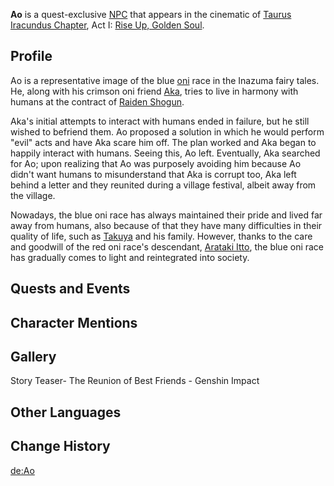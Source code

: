 {{Character Infobox
|name             = Ao
|image            = NPC Ao.png
|region           = Inazuma
|affiliation      = Oni
|affiliation2     = Youkai
|type             = Mentioned
}}
'''Ao''' is a quest-exclusive [[NPC]] that appears in the cinematic of [[Taurus Iracundus Chapter]], Act I: [[Rise Up, Golden Soul]].

==Profile==
Ao is a representative image of the blue [[oni]] race in the Inazuma fairy tales. He, along with his crimson oni friend [[Aka]], tries to live in harmony with humans at the contract of [[Raiden Shogun]].

Aka's initial attempts to interact with humans ended in failure, but he still wished to befriend them. Ao proposed a solution in which he would perform "evil" acts and have Aka scare him off. The plan worked and Aka began to happily interact with humans. Seeing this, Ao left. Eventually, Aka searched for Ao; upon realizing that Ao was purposely avoiding him because Ao didn't want humans to misunderstand that Aka is corrupt too, Aka left behind a letter and they reunited during a village festival, albeit away from the village.

Nowadays, the blue oni race has always maintained their pride and lived far away from humans, also because of that they have many difficulties in their quality of life, such as [[Takuya]] and his family. However, thanks to the care and goodwill of the red oni race's descendant, [[Arataki Itto]], the blue oni race has gradually comes to light and reintegrated into society.

==Quests and Events==
{{Quests and Events
|The Oni's Evil = cinematic
|The Oni's Pride = cinematic
}}

==Character Mentions==
{{Character Mentions}}

==Gallery==
<gallery>
Story Teaser- The Reunion of Best Friends - Genshin Impact
</gallery>

==Other Languages==
{{Other Languages
|default_hidden = 1
|en      = Ao
|zhs     = 阿青
|zhs_rm  = Ā Qīng
|zht     = 阿青
|zht_rm  = Ā Qīng
|ja      = 青
|ja_rm   = Ao
|ko      = 푸른 오니
|ko_rm   = Pureun Oni
|es      = Ao
|fr      = Ao
|ru      = Ао
|th      = Ao
|vi      = Ao
|de      = Ao
|id      = Ao
|pt      = Ao
|tr      = 
|it      = 
}}

==Change History==
{{Change History|introduced=2.3}}

[[de:Ao]]